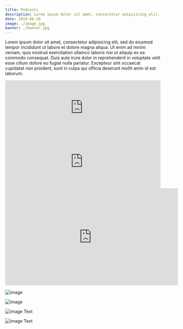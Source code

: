 ```yaml
---
title: Podcasts
description: Lorem ipsum dolor sit amet, consectetur adipisicing elit, sed do eiusmod tempor incididunt ut labore et dolore magna aliqua.
date: 2019-06-28
image: ./image.jpg
banner: ./banner.jpg
---
```


Lorem ipsum dolor sit amet, consectetur adipisicing elit, sed do eiusmod tempor incididunt ut labore et dolore magna aliqua. Ut enim ad minim veniam, quis nostrud exercitation ullamco laboris nisi ut aliquip ex ea commodo consequat. Duis aute irure dolor in reprehenderit in voluptate velit esse cillum dolore eu fugiat nulla pariatur. Excepteur sint occaecat cupidatat non proident, sunt in culpa qui officia deserunt mollit anim id est laborum.

<Row>
  <Col>
    <iframe allow="autoplay *; encrypted-media *; fullscreen *" frameborder="0" height="175" style="width:100%;max-width:660px;overflow:hidden;background:transparent;" sandbox="allow-forms allow-popups allow-same-origin allow-scripts allow-storage-access-by-user-activation allow-top-navigation-by-user-activation" src="https://embed.podcasts.apple.com/jo/podcast/maria-esterline-being-a-possibilitarian/id1532279519?i=1000511904186"></iframe>
  </Col> 
</Row>
<Row>
  <Col>
    <iframe allow="autoplay *; encrypted-media *; fullscreen *" frameborder="0" height="175" style="width:100%;max-width:660px;overflow:hidden;background:transparent;" sandbox="allow-forms allow-popups allow-same-origin allow-scripts allow-storage-access-by-user-activation allow-top-navigation-by-user-activation" src="https://embed.podcasts.apple.com/us/podcast/magic-mints-with-maria-esterline/id1055205344?i=1000419794079"></iframe>
  </Col>
</Row>
<Row>
  <Col>
    <iframe width="560" height="315" src="https://www.youtube.com/embed/Skfl309hhxE" title="YouTube video player" frameborder="0" allow="accelerometer; autoplay; clipboard-write; encrypted-media; gyroscope; picture-in-picture" allowfullscreen></iframe>
  </Col>
</Row>

<Row>
<Col>

![image](./b1.jpg)

</Col>
<Col>

![image](./b2.jpg)

</Col>
</Row>


<Row>
<Col>

![image](./l2.jpg)
Text

</Col>
<Col>

![image](./l1.jpg)
Text

</Col>
</Row>
